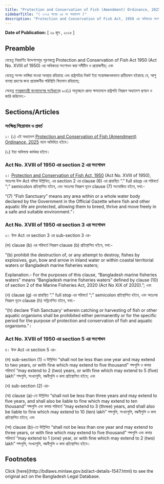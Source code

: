 ```yaml
---
title: "Protection and Conservation of Fish (Amendment) Ordinance, 2025"
sidebarTitle: "( ২০২৫ সনের ৩৪ নং অধ্যাদেশ )"
description: "Protection and Conservation of Fish Act, 1950 এর অধিকতর সংশোধনকল্পে প্রণীত অধ্যাদেশ"
---
```


**Date of Publication:** [ ২৯ জুন , ২০২৫ ]

## Preamble

যেহেতু নিম্নবর্ণিত উদ্দেশ্যসমূহ পূরণকল্পে Protection and Conservation of Fish Act 1950 (Act No. XVIII of 1950) এর অধিকতর সংশোধন করা সমীচীন ও প্রয়োজনীয়; এবং

যেহেতু সংসদ ভাঙ্গিয়া যাওয়া অবস্থায় রহিয়াছে এবং রাষ্ট্রপতির নিকট ইহা সন্তোষজনকভাবে প্রতীয়মান হইয়াছে যে, আশু ব্যবস্থা গ্রহণের জন্য প্রয়োজনীয় পরিস্থিতি বিদ্যমান রহিয়াছে;

সেহেতু [গণপ্রজাতন্ত্রী বাংলাদেশের সংবিধান](/act-957.html "গণপ্রজাতন্ত্রী বাংলাদেশের সংবিধান")ের ৯৩(১) অনুচ্ছেদে প্রদত্ত ক্ষমতাবলে রাষ্ট্রপতি নিম্নরূপ অধ্যাদেশ প্রণয়ন ও জারি করিলেন:-

## Sections/Articles

### সংক্ষিপ্ত শিরোনাম ও প্রবর্ত

১। (১) এই অধ্যাদেশ [Protection and Conservation of Fish (Amendment) Ordinance, 2025](/act-1547.html "Protection and Conservation of Fish (Amendment) Ordinance, 2025") নামে অভিহিত হইবে।

(২) ইহা অবিলম্বে কার্যকর হইবে।

### Act No. XVIII of 1950 এর section 2 এর সংশোধন

২। [Protection and Conservation of Fish Act, 1950](/act-233.html "Protection and Conservation of Fish Act, 1950 ") (Act No. XVIII of 1950), অতঃপর উক্ত Act বলিয়া উল্লিখিত, এর section 2 এর clause (6) এর প্রান্তস্থিত “.” full stop এর পরিবর্তে “;” semicolon প্রতিস্থাপিত হইবে, এবং অতঃপর নিম্নরূপ নূতন clause (7) সংযোজিত হইবে, যথা:-

“(7) “Fish Sanctuary” means any area within or a whole water body declared by the Government in the Official Gazette where fish and other aquatic life are protected, allowing them to breed, thrive and move freely in a safe and suitable environment.”।

### Act No. XVIII of 1950 এর section 3 এর সংশোধন

৩। উক্ত Act এর section 3 এর sub-section 3 এর-

(ক) clause (b) এর পরিবর্তে নিম্নরূপ clause (b) প্রতিস্থাপিত হইবে, যথা:-

“(b) prohibit the destruction of, or any attempt to destroy, fishes by explosives, gun, bow and arrow in inland water or within coastal territorial waters or Bangladesh marine fisheries waters;

Explanation.- For the purposes of this clause, “Bangladesh marine fisheries waters” means “Bangladesh marine fisheries waters” defined by clause (10) of section 2 of the Marine Fisheries Act, 2020 (Act No XIX of 2020).”; এবং

(খ) clause (g) এর প্রান্তস্থিত “.” full stop এর পরিবর্তে “;” semicolon প্রতিস্থাপিত হইবে, এবং অতঃপর নিম্নরূপ নূতন clause (h) সন্নিবেশিত হইবে, যথা:-

“(h) declare ‘Fish Sanctuary’ wherein catching or harvesting of fish or other aquatic organisms shall be prohibited either permanently or for the specific period for the purpose of protection and conservation of fish and aquatic organisms.”।

### Act No. XVIII of 1950 এর section 5 এর সংশোধন

৪। উক্ত Act এর section 5 এর-

(ক) sub-section (1) এ উল্লিখিত “shall not be less than one year and may extend to two years, or with fine which may extend to five thousand” শব্দগুলি ও কমার পরিবর্তে “may extend to 2 (two) years, or with fine which may extend to 5 (five) lakh” শব্দগুলি, সংখ্যাগুলি, বন্ধনীগুলি ও কমা প্রতিস্থাপিত হইবে; এবং

(খ) sub-section (2) এর-

(অ) clause (a)-তে উল্লিখিত “shall not be less than three years and may extend to five years, and shall also be liable to fine which may extend to ten thousand” শব্দগুলি এবং কমার পরিবর্তে “may extend to 3 (three) years, and shall also be liable to fine which may extend to 10 (ten) lakh” শব্দগুলি, সংখ্যাগুলি, বন্ধনীগুলি ও কমা প্রতিস্থাপিত হইবে; এবং

(আ) clause (b)-তে উল্লিখিত “shall not be less than one year and may extend to three years, or with fine which may extend to five thousand” শব্দগুলি এবং কমার পরিবর্তে “may extend to 1 (one) year, or with fine which may extend to 2 (two) lakh” শব্দগুলি, সংখ্যাগুলি, বন্ধনীগুলি ও কমা প্রতিস্থাপিত হইবে।

## Footnotes

<Note>
  Click [here](http://bdlaws.minlaw.gov.bd/act-details-1547.html) to see the original act on the Bangladesh Legal Database.
</Note>
